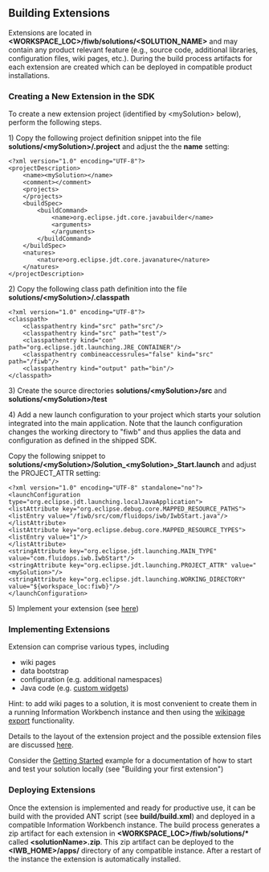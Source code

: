 == Building Extensions ==

Extensions are located in '''&lt;WORKSPACE_LOC&gt;/fiwb/solutions/&lt;SOLUTION_NAME&gt;''' and may contain any product relevant feature (e.g., source code, additional libraries, configuration files, wiki pages, etc.). During the build process artifacts for each extension are created which can be deployed in compatible product installations.

=== Creating a New Extension in the SDK ===

To create a new extension project (identified by &lt;mySolution&gt; below), perform the following steps.

1) Copy the following project definition snippet into the file '''solutions/&lt;mySolution&gt;/.project''' and adjust the the '''name''' setting:

<source>
<?xml version="1.0" encoding="UTF-8"?>
<projectDescription>
	<name><mySolution></name>
	<comment></comment>
	<projects>
	</projects>
	<buildSpec>
		<buildCommand>
			<name>org.eclipse.jdt.core.javabuilder</name>
			<arguments>
			</arguments>
		</buildCommand>		
	</buildSpec>
	<natures>
		<nature>org.eclipse.jdt.core.javanature</nature>
	</natures>
</projectDescription>
</source>

2) Copy the following class path definition into the file '''solutions/&lt;mySolution&gt;/.classpath'''

<source>
<?xml version="1.0" encoding="UTF-8"?>
<classpath>
	<classpathentry kind="src" path="src"/>
	<classpathentry kind="src" path="test"/>
	<classpathentry kind="con" path="org.eclipse.jdt.launching.JRE_CONTAINER"/>
	<classpathentry combineaccessrules="false" kind="src" path="/fiwb"/>
	<classpathentry kind="output" path="bin"/>
</classpath>
</source>

3) Create the source directories '''solutions/&lt;mySolution&gt;/src''' and '''solutions/&lt;mySolution&gt;/test'''

4) Add a new launch configuration to your project which starts your solution integrated into the main application. Note that the launch configuration changes the working directory to "fiwb" and thus applies the data and configuration as defined in the shipped SDK.

Copy the following snippet to '''solutions/&lt;mySolution&gt;/Solution_&lt;mySolution&gt;_Start.launch''' and adjust the PROJECT_ATTR setting:

<source>
<?xml version="1.0" encoding="UTF-8" standalone="no"?>
<launchConfiguration type="org.eclipse.jdt.launching.localJavaApplication">
<listAttribute key="org.eclipse.debug.core.MAPPED_RESOURCE_PATHS">
<listEntry value="/fiwb/src/com/fluidops/iwb/IwbStart.java"/>
</listAttribute>
<listAttribute key="org.eclipse.debug.core.MAPPED_RESOURCE_TYPES">
<listEntry value="1"/>
</listAttribute>
<stringAttribute key="org.eclipse.jdt.launching.MAIN_TYPE" value="com.fluidops.iwb.IwbStart"/>
<stringAttribute key="org.eclipse.jdt.launching.PROJECT_ATTR" value="<mySolution>"/>
<stringAttribute key="org.eclipse.jdt.launching.WORKING_DIRECTORY" value="${workspace_loc:fiwb}"/>
</launchConfiguration>
</source>

5) Implement your extension (see [[#Implementing extensions| here]])


=== Implementing Extensions ===

Extension can comprise various types, including

* wiki pages
* data bootstrap
* configuration (e.g. additional namespaces)
* Java code (e.g. [[Help:WidgetSDK| custom widgets]])

Hint: to add wiki pages to a solution, it is most convenient to create them in a running Information Workbench instance and then using the [[Help:WikiManagement| wikipage export]] functionality.

Details to the layout of the extension project and the possible extension files are discussed [[Help:Extensions| here]].

Consider the [[Help:Developers| Getting Started]] example for a documentation of how to start and test your solution locally (see "Building your first extension")

=== Deploying Extensions ===

Once the extension is implemented and ready for productive use, it can be build with the provided ANT script (see '''build/build.xml''') and deployed in a compatible Information Workbench instance. The build process generates a zip artifact for each extension in '''&lt;WORKSPACE_LOC&gt;/fiwb/solutions/*''' called '''&lt;solutionName&gt;.zip'''. This zip artifact can be deployed to the '''&lt;IWB_HOME&gt;/apps/''' directory of any compatible instance. After a restart of the instance the extension is automatically installed.